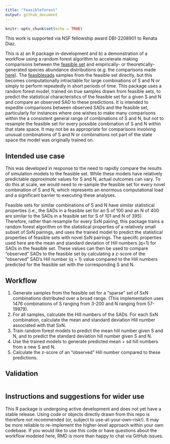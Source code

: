 ```yaml
---
title: "feasibleforest"
output: github_document
---
```


```r
knitr::opts_chunk$set(echo = TRUE)
```

This work is supported via NSF fellowship award DBI-2208901 to Renata Diaz.


This is a) an R package in-development and b) a demonstration of a workflow using a random forest algorithm to accelerate making comparisons between the [feasible set](https://onlinelibrary.wiley.com/doi/10.1111/ele.12154) and empirically- or theoretically-generated species abundance distributions (e.g. the comparisons made [here](https://github.com/diazrenata/sad-divergence)). The [feasiblesads](https://github.com/diazrenata/feasiblesads) samples from the feasible set directly, but this becomes computationally intractable for large combinations of S and N or simply to perform repeatedly in short periods of time. This package uses a random forest model, trained on true samples drawn from feasible sets, to predict the statistical characteristics of the feasible set for a given S and N and compare an observed SAD to these predictions. It is intended to expedite comparisons between observed SADs and the feasible set, particularly for instances where one wishes to make many comparisons within the a consistent general range of combinations of S and N, but not to resample the feasible set for every possible combination of S and N within that state space. It may not be as appropriate for comparisons involving unusual combinations of S and N or combinations not part of the state space the model was originally trained on. 

## Intended use case

This was developed in response to the need to rapidly compare the results of simulation models to the feasible set. While these models have relatively predictable _approximate_ values for S and N, actual outcomes can vary. To do this at scale, we would need to re-sample the feasible set for every novel combination of S and N, which represents an enormous computational load and a significant barrier to executing these analyses. 

Feasible sets for similar combinations of S and N have similar statistical properties (i.e., the SADs in a feasible set for an S of 100 and an N of 400 are similar to the SADs in a feasible set for S of 101 and N of 395). Therefore, rather than resample for every SxN pairing,  this package trains a random forest algorithm on the statistical properties of a relatively small subset of SxN pairings, and uses the trained model to predict the statistical properties of feasible sets with novel SxN pairings. The speciifc properties used here are the mean and standard deviation of Hill numbers (q=1) for SADs in the feasible set. These values can then be used to compare "observed" SADs to the feasible set by calculating a z-score of the "observed" SAD's Hill number (q = 1) value compared to the Hill numbers predicted for the feasible set with the corresponding S and N.


## Workflow

1. Generate samples from the feasible set for a "sparse" set of SxN combinations distributed over a broad range. (This implementation uses 1476 combinations of S ranging from 3-200 and N ranging from 57-19979).
2. For all samples, calculate the Hill numbers of the SADs. For each SxN combination, calculate the mean and standard deviation Hill number associated with that SxN. 
3. Train random forest models to predict the mean hill number given S and N, and to predict the standard deviation hill number given S and N.
4. Use the trained models to generate predicted mean + sd hill numbers from a new S and N.
5. Calculate the z-score of an "observed" Hill number compared to these predictions.


## Validation

```r



```

## Instructions and suggestions for wider use

This R package is undergoing active development and does not yet have a stable release. Using code or objects directly drawn from this repo is therefore not recommended (or, subject to use-at-your-own-risk!). It may be more reliable to re-implement the higher-level approach within your own codebase. If you would like to use this code or have questions about the workflow modeled here, RMD is more than happy to chat via GitHub issues. 




